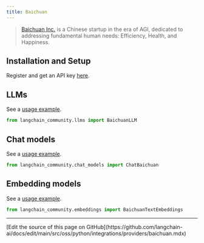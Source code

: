 ```yaml
---
title: Baichuan
---
```


>[Baichuan Inc.](https://www.baichuan-ai.com/) is a Chinese startup in the era of AGI,
> dedicated to addressing fundamental human needs: Efficiency, Health, and Happiness.


## Installation and Setup

Register and get an API key [here](https://platform.baichuan-ai.com/).

## LLMs

See a [usage example](/oss/python/integrations/llms/baichuan).

```python
from langchain_community.llms import BaichuanLLM
```

## Chat models

See a [usage example](/oss/python/integrations/chat/baichuan).

```python
from langchain_community.chat_models import ChatBaichuan
```

## Embedding models

See a [usage example](/oss/python/integrations/text_embedding/baichuan).

```python
from langchain_community.embeddings import BaichuanTextEmbeddings
```

---

<Callout icon="pen-to-square" iconType="regular">
  [Edit the source of this page on GitHub](https://github.com/langchain-ai/docs/edit/main/src/oss/python/integrations/providers/baichuan.mdx)
</Callout>
